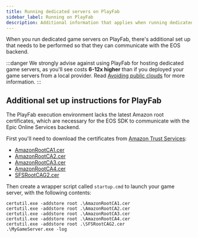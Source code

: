```yaml
---
title: Running dedicated servers on PlayFab
sidebar_label: Running on PlayFab
description: Additional information that applies when running dedicated game servers on PlayFab.
---
```


When you run dedicated game servers on PlayFab, there's additional set up that needs to be performed so that they can communicate with the EOS backend.

:::danger
We strongly advise against using PlayFab for hosting dedicated game servers, as you'll see costs **6-12x higher** than if you deployed your game servers from a local provider. Read [Avoiding public clouds](/dedis/avoiding_public_clouds.mdx) for more information.
:::

## Additional set up instructions for PlayFab

The PlayFab execution environment lacks the latest Amazon root certificates, which are necessary for the EOS SDK to communicate with the Epic Online Services backend.

First you'll need to download the certificates from [Amazon Trust Services](https://www.amazontrust.com/repository/):

- [AmazonRootCA1.cer](https://www.amazontrust.com/repository/AmazonRootCA1.cer)
- [AmazonRootCA2.cer](https://www.amazontrust.com/repository/AmazonRootCA2.cer)
- [AmazonRootCA3.cer](https://www.amazontrust.com/repository/AmazonRootCA3.cer)
- [AmazonRootCA4.cer](https://www.amazontrust.com/repository/AmazonRootCA4.cer)
- [SFSRootCAG2.cer](https://www.amazontrust.com/repository/SFSRootCAG2.cer)

Then create a wrapper script called `startup.cmd` to launch your game server, with the following contents:

```
certutil.exe -addstore root .\AmazonRootCA1.cer
certutil.exe -addstore root .\AmazonRootCA2.cer
certutil.exe -addstore root .\AmazonRootCA3.cer
certutil.exe -addstore root .\AmazonRootCA4.cer
certutil.exe -addstore root .\SFSRootCAG2.cer
.\MyGameServer.exe -log
```